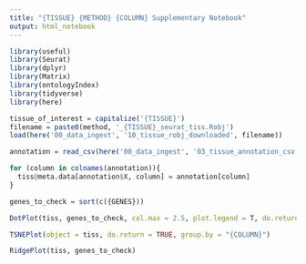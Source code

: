 ```yaml
---
title: "{TISSUE} {METHOD} {COLUMN} Supplementary Notebook"
output: html_notebook
---
```


```r
library(useful)
library(Seurat)
library(dplyr)
library(Matrix)
library(ontologyIndex)
library(tidyverse)
library(here)

tissue_of_interest = capitalize('{TISSUE}')
filename = paste0(method, '_{TISSUE}_seurat_tiss.Robj')
load(here('00_data_ingest', '10_tissue_robj_downloaded', filename))

annotation = read_csv(here('00_data_ingest', '03_tissue_annotation_csv', '03_tissue_annotation_csv', paste0(tissue_of_interest, '_{METHOD}_annotation.csv')))

for (column in colnames(annotation)){
  tiss@meta.data[annotation$X, column] = annotation[column]
}

genes_to_check = sort(c({GENES}))
```

```r
DotPlot(tiss, genes_to_check, col.max = 2.5, plot.legend = T, do.return = T) + coord_flip()
```

```r
TSNEPlot(object = tiss, do.return = TRUE, group.by = "{COLUMN}")
```

```r
RidgePlot(tiss, genes_to_check)
```